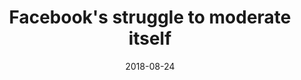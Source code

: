 ---
title: Facebook's struggle to moderate itself
description: A short reflection on user experience and design.
date: 2018-08-24
readingTime: 1
---